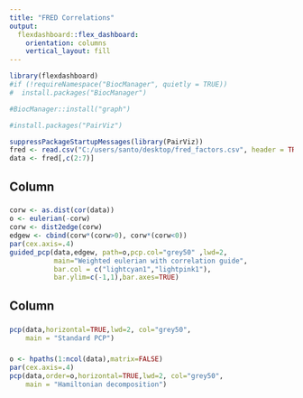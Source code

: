 ```yaml
---
title: "FRED Correlations"
output: 
  flexdashboard::flex_dashboard:
    orientation: columns
    vertical_layout: fill
---
```


```r
library(flexdashboard)
#if (!requireNamespace("BiocManager", quietly = TRUE))
#  install.packages("BiocManager")

#BiocManager::install("graph")

#install.packages("PairViz")

suppressPackageStartupMessages(library(PairViz))
fred <- read.csv("C:/users/santo/desktop/fred_factors.csv", header = TRUE)
data <- fred[,c(2:7)]
```

Column {data-width=650}
-----------------------------------------------------------------------

### 

```r
corw <- as.dist(cor(data))
o <- eulerian(-corw)
corw <- dist2edge(corw)
edgew <- cbind(corw*(corw>0), corw*(corw<0))
par(cex.axis=.4)
guided_pcp(data,edgew, path=o,pcp.col="grey50" ,lwd=2,
           main="Weighted eulerian with correlation guide",
           bar.col = c("lightcyan1","lightpink1"),
           bar.ylim=c(-1,1),bar.axes=TRUE)


```

Column {data-width=350}
-----------------------------------------------------------------------

### 

```r
pcp(data,horizontal=TRUE,lwd=2, col="grey50",
    main = "Standard PCP")
```

### 

```r
o <- hpaths(1:ncol(data),matrix=FALSE)
par(cex.axis=.4)
pcp(data,order=o,horizontal=TRUE,lwd=2, col="grey50",
    main = "Hamiltonian decomposition")


```

